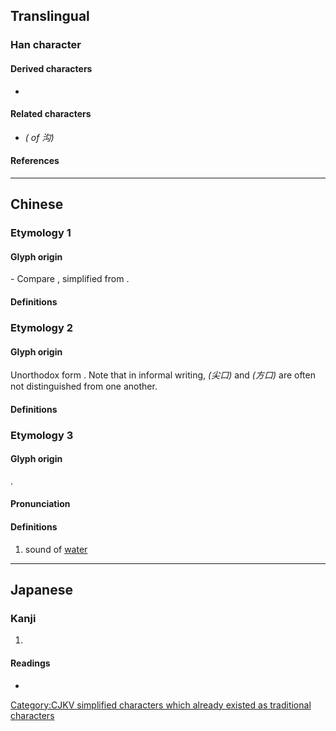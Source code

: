 {{also|溝}}
{{character info/new}}
==Translingual==

===Han character===
{{Han char|rn=85|rad=水|as=04|sn=7|four=37120|canj=EPI,XEPI|ids=⿰氵勾}}

====Derived characters====
* {{l|mul|[[𬕋]]}}

====Related characters====
* {{l|mul|[[溝]]}} ''({{w|Traditional Chinese|Traditional form}} of 沟)''

====References====
{{Han ref|kx=0612.080|dkj=17222|dj=1005.120|hdz=31571.010|uh=6C9F}}

[[Category:CJKV simplified characters which already existed as traditional characters]]

----

==Chinese==

===Etymology 1===

====Glyph origin====
{{Han simp|溝|f=冓|t=勾}} - Compare {{zh-l|购*}}, simplified from {{zh-l|購*}}.

====Definitions====
{{zh-see|溝}}

===Etymology 2===

====Glyph origin====
Unorthodox form {{Han simp|泃|f=句|t=勾|nocap=y}}. Note that in informal writing, {{zh-l|厶}} ''(尖口)'' and {{zh-l|口*}} ''(方口)'' are often not distinguished from one another. <!-- Refer 《漢語大字典》 -->

====Definitions====
{{zh-see|泃|v}}

===Etymology 3===
{{zh-forms}}

====Glyph origin====
{{Han compound|水|alt1=氵|t1=water|勾|c1=s|c2=p|ls=psc}}.

====Pronunciation====
{{zh-pron
|m=gōu
|c=gau1
|mc=
|oc=
|cat=n
}}

====Definitions====
{{zh-hanzi}}

# {{zh-hg}} sound of [[water]] <!-- 《篇韻》 古侯切，音勾，水聲。 -->

----

==Japanese==

===Kanji===
{{ja-kanji|grade=|rs=水04}}

# {{defn|lang=ja|sort=水04}}

====Readings====
* {{ja-readings|on=[[こう]] (kō), [[く]] (ku)|kun=}}